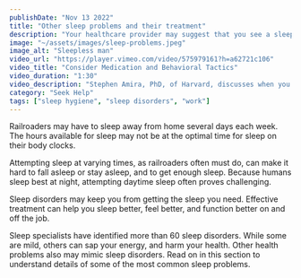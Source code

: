```yaml
---
publishDate: "Nov 13 2022"
title: "Other sleep problems and their treatment"
description: "Your healthcare provider may suggest that you see a sleep specialist, and refer you to a sleep center in your area."
image: "~/assets/images/sleep-problems.jpeg"
image_alt: "Sleepless man"
video_url: "https://player.vimeo.com/video/575979161?h=a62721c106"
video_title: "Consider Medication and Behavioral Tactics"
video_duration: "1:30"
video_description: "Stephen Amira, PhD, of Harvard, discusses when you may want to take medication to aid sleep, try to change behavior, or combine these strategies."
category: "Seek Help"
tags: ["sleep hygiene", "sleep disorders", "work"]
---
```


Railroaders may have to sleep away from home several days each week. The hours available for sleep may not be at the optimal time for sleep on their body clocks.

Attempting sleep at varying times, as railroaders often must do, can make it hard to fall asleep or stay asleep, and to get enough sleep. Because humans sleep best at night, attempting daytime sleep often proves challenging.

Sleep disorders may keep you from getting the sleep you need. Effective treatment can help you sleep better, feel better, and function better on and off the job.

Sleep specialists have identified more than 60 sleep disorders. While some are mild, others can sap your energy, and harm your health. Other health problems also may mimic sleep disorders. Read on in this section to understand details of some of the most common sleep problems.